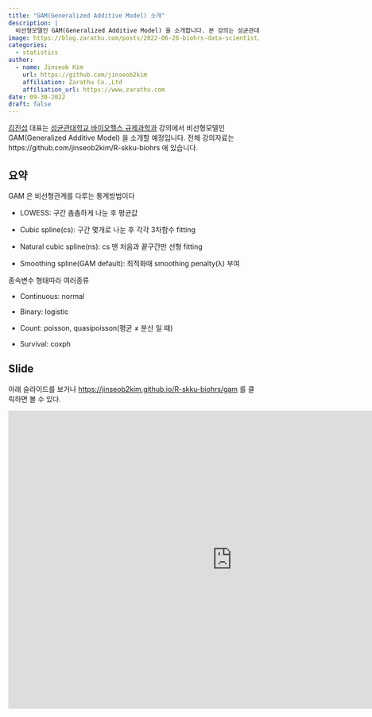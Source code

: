 ```yaml
---
title: "GAM(Generalized Additive Model) 소개"
description: |
  비선형모델인 GAM(Generalized Additive Model) 을 소개합니다. 본 강의는 성균관대 바이오헬스 규제과학과 강의자료로 쓰일 예정입니다.
image: https://blog.zarathu.com/posts/2022-06-26-biohrs-data-scientist/af217364216d8.png
categories:
  - statistics
author:
  - name: Jinseob Kim
    url: https://github.com/jinseob2kim
    affiliation: Zarathu Co.,Ltd
    affiliation_url: https://www.zarathu.com
date: 09-30-2022
draft: false
---
```


[김진섭](https://github.com/jinseob2kim) 대표는 [성균관대학교 바이오헬스 규제과학과](http://biohrs.skku.edu/) 강의에서 비선형모델인 GAM(Generalized Additive Model) 을 소개할 예정입니다. 전체 강의자료는 https://github.com/jinseob2kim/R-skku-biohrs 에 있습니다.

## 요약

GAM 은 비선형관계를 다루는 통계방법이다

- LOWESS: 구간 촘촘하게 나눈 후 평균값

- Cubic spline(cs): 구간 몇개로 나눈 후 각각 3차함수 fitting

- Natural cubic spline(ns): cs 맨 처음과 끝구간만 선형 fitting

- Smoothing spline(GAM default): 최적화때 smoothing penalty(λ) 부여


종속변수 형태따라 여러종류

- Continuous: normal

- Binary: logistic

- Count: poisson, quasipoisson(평균 ≠ 분산 일 때)

- Survival: coxph

## Slide

아래 슬라이드를 보거나 <https://jinseob2kim.github.io/R-skku-biohrs/gam> 를 클릭하면 볼 수 있다.

<iframe src="https://jinseob2kim.github.io/R-skku-biohrs/gam" width="900" height="600" style="border: none;">

</iframe>
